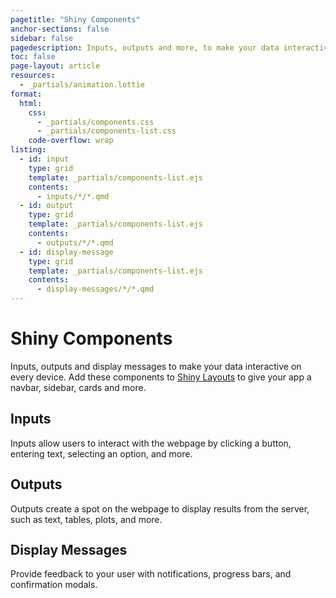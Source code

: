 ```yaml
---
pagetitle: "Shiny Components"
anchor-sections: false
sidebar: false
pagedescription: Inputs, outputs and more, to make your data interactive on every device.
toc: false
page-layout: article
resources:
  - _partials/animation.lottie
format:
  html:
    css:
      - _partials/components.css
      - _partials/components-list.css
    code-overflow: wrap
listing:
  - id: input
    type: grid
    template: _partials/components-list.ejs
    contents:
      - inputs/*/*.qmd
  - id: output
    type: grid
    template: _partials/components-list.ejs
    contents:
      - outputs/*/*.qmd
  - id: display-message
    type: grid
    template: _partials/components-list.ejs
    contents:
      - display-messages/*/*.qmd
---
```



<!-- Begin Hero area -->
:::::::: {.column-screen-inset .mx-auto style="max-width: 1300px;"}
:::::: {.grid .hero-area .my-md-0 .my-5}
:::: {.g-col-md-7 .g-col-12 .pe-0 .pe-md-5 .my-auto}

<h1 class="display-3 fw-bold">Shiny Components</h1>

::: {.h5}
Inputs, outputs and display messages to make your data interactive on every device.
Add these components to [Shiny Layouts](/layouts/index.qmd) to give your app a navbar, sidebar, cards and more.
:::

::::
:::: {.g-col-md-5 .g-col-10 .g-start-4 .components-hero-img-container}

<div class="ps-4 pt-5 components-hero-img" >
<script src="https://unpkg.com/@dotlottie/player-component@latest/dist/dotlottie-player.mjs" type="module"></script>
<dotlottie-player src="_partials/animation.lottie" background="transparent" speed="1" style="width: 100%; height: auto;" autoplay></dotlottie-player>
</div>

::::

::::::
::::::::
<!-- End Hero area -->

<!-- Begin List area -->
:::::::: {.column-screen-inset .mx-auto style="max-width: 1300px;"}
:::::: {.grid .list-section #inputs}

:::: {.g-col-xl-3 .g-col-12}
::: {.sticky-xl-top .pt-4}

<h2 class="mt-4"> <i class="bi bi-sliders indigo"></i> Inputs </h2>

Inputs allow users to interact with the webpage by clicking a button, entering text, selecting an option, and more.

:::
::::
:::: {.g-col-xl-9 .g-col-12 .pt-3 .pt-xl-5 .ps-0 .ps-xl-5 .ms-0 .ms-xl-4}
::: {#input .grid}
:::

::::

::::::
:::::: {.grid .list-section style="margin-top: -1px;" #outputs}
:::: {.g-col-xl-3 .g-col-12}

::: {.sticky-xl-top .pt-4}

<h2 class="mt-4"> <i class="bi bi-bar-chart-line-fill indigo"></i> Outputs </h2>

Outputs create a spot on the webpage to display results from the server, such as text, tables, plots, and more.

:::
::::
:::: {.g-col-xl-9 .g-col-12 .pt-3 .pt-xl-5 .ps-0 .ps-xl-5 .ms-0 .ms-xl-4}
::: {#output .grid}
:::

::::

::::::
:::::: {.grid .list-section style="margin-top: -1px;" #display-messages}
:::: {.g-col-xl-3 .g-col-12}
::: {.sticky-xl-top .pt-4}

<h2 class="mt-4"> <i class="bi bi-chat-dots-fill indigo"></i> Display Messages </h2>

Provide feedback to your user with notifications, progress bars, and confirmation modals.

:::
::::
:::: {.g-col-xl-9 .g-col-12 .pt-3 .pt-xl-5 .ps-0 .ps-xl-5 .ms-0 .ms-xl-4}
::: {#display-message .grid}
:::

::::

::::::
::::::::
<!-- End List area -->
